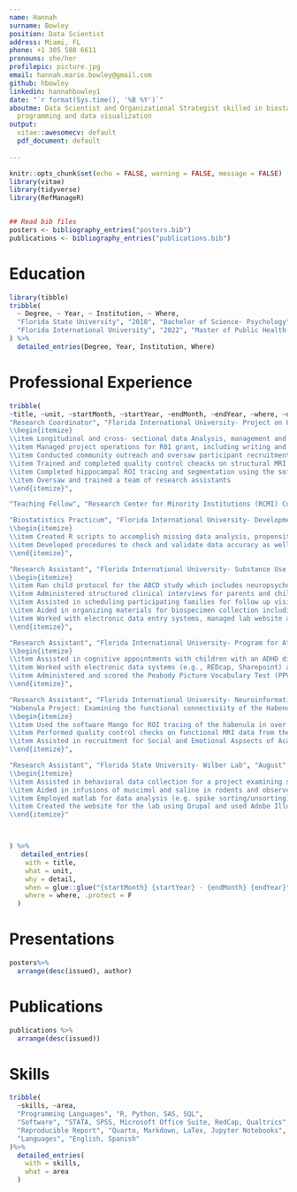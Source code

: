 ```yaml
---
name: Hannah
surname: Bowley
position: Data Scientist
address: Miami, FL
phone: +1 305 588 6611
pronouns: she/her
profilepic: picture.jpg
email: hannah.marie.bowley@gmail.com
github: hbowley
linkedin: hannahbowley1
date: "`r format(Sys.time(), '%B %Y')`"
aboutme: Data Scientist and Organizational Strategist skilled in biostatistics, R
  programming and data visualization
output:
  vitae::awesomecv: default
  pdf_document: default
  
---
```


\newcounter{bib}

```r
knitr::opts_chunk$set(echo = FALSE, warning = FALSE, message = FALSE)
library(vitae)
library(tidyverse)
library(RefManageR)


## Read bib files
posters <- bibliography_entries("posters.bib")
publications <- bibliography_entries("publications.bib")
```

# Education

```r
library(tibble)
tribble(
  ~ Degree, ~ Year, ~ Institution, ~ Where,
  "Florida State University", "2018", "Bachelor of Science- Psychology", "Tallahassee, FL",
  "Florida International University", "2022", "Master of Public Health- Biostatistics", "Miami, FL"
) %>% 
  detailed_entries(Degree, Year, Institution, Where)
```

# Professional Experience

```r
tribble(
~title, ~unit, ~startMonth, ~startYear, ~endMonth, ~endYear, ~where, ~detail, 
"Research Coordinator", "Florida International University- Project on Language and Spatial Development", "February", "2020", "Present", NA, "Miami, FL", "Project Seahorse (Spatial Expertise and Hippocampal Regional Structure) Study - examining the relationship between individual differences in hippocampal structure and functioning to individual differences in children's spatial ability.
\\begin{itemize}
\\item Longitudinal and cross- sectional data Analysis, management and dissemination of findings at conferences
\\item Managed project operations for R01 grant, including writing and amending IRB protocols, grant related progress reports and managing budget.
\\item Conducted community outreach and oversaw participant recruitment, scheduling and completion of study visits, included neuroimaging visits, behavioral data collection and parent- child interviews. 
\\item Trained and completed quality control cheacks on structural MRI data using the software Freesurfer
\\item Completed hippocampal ROI tracing and segmentation using the software AFNI
\\item Oversaw and trained a team of research assistants
\\end{itemize}",

"Teaching Fellow", "Research Center for Minority Institutions (RCMI) Consortium", "October", "2022", "Present", NA, "Remote", "Data Science instructor of R programming Language using R for Reproducible Scientific Analysis Data Carpentry curriculum ",

"Biostatistics Practicum", "Florida International University- Developmental Cognitive Neuroscience Laboratory", "May", "2022", "Present", NA, "Miami, FL", "Adolescent Brain Cognitive Development Study (ABCD) Substudy- Effects of Stimulant Medication on Brain Development
\\begin{itemize}
\\item Created R scripts to accomplish missing data analysis, propensity matching, and multi-level modeling of effects of medication status on diffusion- weighted imaging metrics
\\item Developed procedures to check and validate data accuracy as well as wrote scripts to graphically summarize results
\\end{itemize}",

"Research Assistant", "Florida International University- Substance Use and Neuropsychology Lab", "August", "2018", "February", "2020", "Miami, FL", "Adolescent Brain Cognitive Deevelopment (ABCD) Study- Nationwide longitudinal study focused on the brain, emotional, social, and cognitive development of children to predict future outcomes
\\begin{itemize}
\\item Ran child protocol for the ABCD study which includes neuropsychological assessments (e.g., Q-Interactive and NIH Toolbox)
\\item Administered structured clinical interviews for parents and children in English and Spanish (e.g., KsADS, medication inventories)
\\item Assisted in scheduling participating families for follow up visits (e.g., phone calls, emails, and text messages)
\\item Aided in organizing materials for biospecimen collection including hair, saliva and blood samples
\\item Worked with electronic data entry systems, managed lab website and Fitbit database
\\end{itemize}",

"Research Assistant", "Florida International University- Program for Attention Learning and Memory Lab", "February", "2019", "February", "2020", "Miami, FL", "Ongoing projects in the lab focused on Neurocognition in children with ADHD and how that understanding can lead to improved treatment methods
\\begin{itemize}
\\item Assisted in cognitive appointments with children with an ADHD diagnosis and typically developing children
\\item Worked with electronic data systems (e.g., REDcap, Sharepoint) and completed tasks involving physiological data cleaning and study analysis (e.g., Actigraphy, MindWare HRV, FaceReader, The Observer)
\\item Administered and scored the Peabody Picture Vocabulary Test (PPVT) and the Test de Vocabulario en Imagines (TVIP) to children 
\\end{itemize}",

"Research Assistant", "Florida International University- Neuroinformatics and Brain Connectivity Lab", "September", "2018", "December", "2019", "Miami, FL",
"Habenula Project: Examining the functional connectiviity of the Habenula
\\begin{itemize}
\\item Used the software Mango for ROI tracing of the habenula in over 150 subjects using data from the Human Connectome Project
\\item Performed quality control checks on functional MRI data from the ABCD study
\\item Assisted in recruitment for Social and Emotional Aspsects of Academic Success (SEAAS Project)
\\end{itemize}",

"Research Assistant", "Florida State University- Wilber Lab", "August", "2017", "August", "2018", "Tallahassee, FL", "Ongoing projects in the lab focus on spatial orientation and navigations using rodent models
\\begin{itemize}
\\item Assisted in behavioral data collection for a project examining spatial sequence learning and its relation to the parietal cortex
\\item Aided in infusions of muscimol and saline in rodents and observed brain extractions and perfusions
\\item Employed matlab for data analysis (e.g. spike sorting/unsorting)
\\item Created the website for the lab using Drupal and used Adobe Illustrator and Photoshop to create schematics for grant proposals and presentations
\\end{itemize}"



) %>%
   detailed_entries(
    with = title,
    what = unit,
    why = detail,
    when = glue::glue("{startMonth} {startYear} - {endMonth} {endYear}",.na = ""),
    where = where, .protect = F
  )
```

\refstepcounter{bib}\label{posterstart}

# Presentations

```r
posters%>%
  arrange(desc(issued), author)
```
# Publications 
```r
publications %>%
  arrange(desc(issued))
```

\refstepcounter{bib}\label{posterend}

# Skills
```r
tribble(
  ~skills, ~area,
  "Programming Languages", "R, Python, SAS, SQL", 
  "Software", "STATA, SPSS, Microsoft Office Suite, RedCap, Qualtrics",
  "Reproducible Report", "Quarto, Markdown, LaTex, Jupyter Notebooks",
  "Languages", "English, Spanish"
)%>%
  detailed_entries(
    with = skills,
    what = area
  )
```


